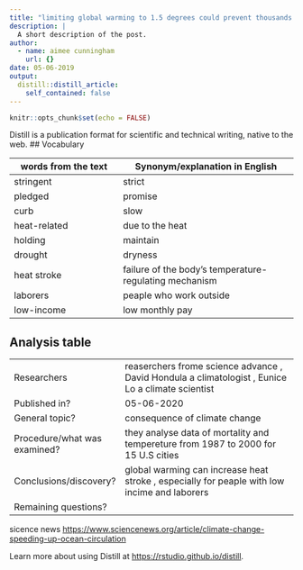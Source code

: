 ```yaml
---
title: "limiting global warming to 1.5 degrees could prevent thousands of deaths in the U.S"
description: |
  A short description of the post.
author:
  - name: aimee cunningham
    url: {}
date: 05-06-2019
output:
  distill::distill_article:
    self_contained: false
---
```


```r
knitr::opts_chunk$set(echo = FALSE)
```

Distill is a publication format for scientific and technical writing, native to the web.
## Vocabulary 

|words from the text  | Synonym/explanation in English |
| ------------------- | ------------------------------ |
| stringent           | strict                         |
| pledged             | promise                        |
|   curb              |     slow                       |
| heat-related        |  due to the heat               |
| holding             |  maintain                      |
|  drought            |   dryness                      |
|  heat stroke        |    failure of the body's temperature-regulating mechanism                 |
|  laborers           |   peaple who work outside                   |
|   low-income        |   low monthly pay                     |

## Analysis table 

|                              |                                                                     |
| ---------------------------- | ------------------------------------------------------------------- |
| Researchers                  |   reaserchers frome science advance , David Hondula a climatologist , Eunice Lo a climate scientist           |
| Published in?                | 05-06-2020                                                          |
| General topic?               |  consequence of climate change                                                             |
| Procedure/what was examined? | they analyse data of mortality and tempereture from 1987 to 2000 for 15 U.S cities |
| Conclusions/discovery?       |    global warming can increase heat stroke , especially for peaple with low incime and laborers  |
| Remaining questions?         |  |

sicence news
<https://www.sciencenews.org/article/climate-change-speeding-up-ocean-circulation>


Learn more about using Distill at <https://rstudio.github.io/distill>.

